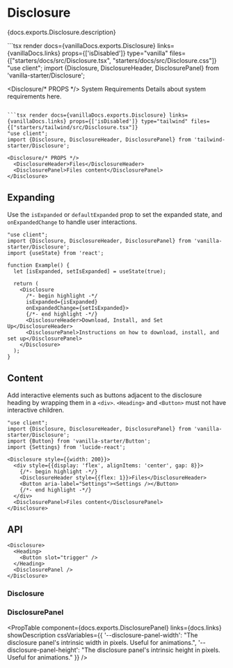 


# Disclosure

<PageDescription>{docs.exports.Disclosure.description}</PageDescription>

<ExampleSwitcher>
  ```tsx render docs={vanillaDocs.exports.Disclosure} links={vanillaDocs.links} props={['isDisabled']} type="vanilla" files={["starters/docs/src/Disclosure.tsx", "starters/docs/src/Disclosure.css"]}
  "use client";
  import {Disclosure, DisclosureHeader, DisclosurePanel} from 'vanilla-starter/Disclosure';

  <Disclosure/* PROPS */>
    <DisclosureHeader>System Requirements</DisclosureHeader>
    <DisclosurePanel>Details about system requirements here.</DisclosurePanel>
  </Disclosure>
  ```

  ```tsx render docs={vanillaDocs.exports.Disclosure} links={vanillaDocs.links} props={['isDisabled']} type="tailwind" files={["starters/tailwind/src/Disclosure.tsx"]}
  "use client";
  import {Disclosure, DisclosureHeader, DisclosurePanel} from 'tailwind-starter/Disclosure';

  <Disclosure/* PROPS */>
    <DisclosureHeader>Files</DisclosureHeader>
    <DisclosurePanel>Files content</DisclosurePanel>
  </Disclosure>
  ```
</ExampleSwitcher>

## Expanding

Use the `isExpanded` or `defaultExpanded` prop to set the expanded state, and `onExpandedChange` to handle user interactions.

```tsx render
"use client";
import {Disclosure, DisclosureHeader, DisclosurePanel} from 'vanilla-starter/Disclosure';
import {useState} from 'react';

function Example() {
  let [isExpanded, setIsExpanded] = useState(true);

  return (
    <Disclosure
      /*- begin highlight -*/
      isExpanded={isExpanded}
      onExpandedChange={setIsExpanded}>
      {/*- end highlight -*/}
      <DisclosureHeader>Download, Install, and Set Up</DisclosureHeader>
      <DisclosurePanel>Instructions on how to download, install, and set up</DisclosurePanel>
    </Disclosure>
  );
}
```

## Content

Add interactive elements such as buttons adjacent to the disclosure heading by wrapping them in a `<div>`. `<Heading>` and `<Button>` must not have interactive children.

```tsx render
"use client";
import {Disclosure, DisclosureHeader, DisclosurePanel} from 'vanilla-starter/Disclosure';
import {Button} from 'vanilla-starter/Button';
import {Settings} from 'lucide-react';

<Disclosure style={{width: 200}}>
  <div style={{display: 'flex', alignItems: 'center', gap: 8}}>
    {/*- begin highlight -*/}
    <DisclosureHeader style={{flex: 1}}>Files</DisclosureHeader>
    <Button aria-label="Settings"><Settings /></Button>
    {/*- end highlight -*/}
  </div>
  <DisclosurePanel>Files content</DisclosurePanel>
</Disclosure>
```

## API

<Anatomy />

```tsx links={{Disclosure: '#disclosure', Button: 'Button.html', DisclosurePanel: '#disclosurepanel'}}
<Disclosure>
  <Heading>
    <Button slot="trigger" />
  </Heading>
  <DisclosurePanel />
</Disclosure>
```

### Disclosure

<PropTable component={docs.exports.Disclosure} links={docs.links} showDescription />

### DisclosurePanel

<PropTable
  component={docs.exports.DisclosurePanel}
  links={docs.links}
  showDescription
  cssVariables={{
    '--disclosure-panel-width': "The disclosure panel's intrinsic width in pixels. Useful for animations.",
    '--disclosure-panel-height': "The disclosure panel's intrinsic height in pixels. Useful for animations."
  }} />
